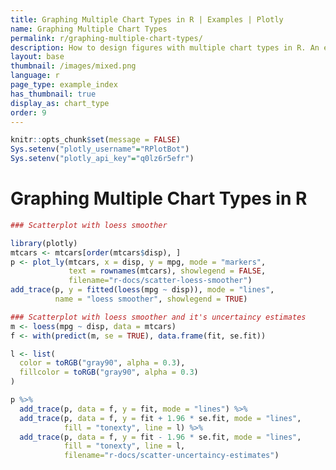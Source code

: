 ```yaml
---
title: Graphing Multiple Chart Types in R | Examples | Plotly
name: Graphing Multiple Chart Types
permalink: r/graphing-multiple-chart-types/
description: How to design figures with multiple chart types in R. An example of a line chart with a line of best fit and an uncertainty band.
layout: base
thumbnail: /images/mixed.png
language: r
page_type: example_index
has_thumbnail: true
display_as: chart_type
order: 9
---
```


```r
knitr::opts_chunk$set(message = FALSE)
Sys.setenv("plotly_username"="RPlotBot")
Sys.setenv("plotly_api_key"="q0lz6r5efr")
```
# Graphing Multiple Chart Types in R

```r


### Scatterplot with loess smoother

library(plotly)
mtcars <- mtcars[order(mtcars$disp), ]
p <- plot_ly(mtcars, x = disp, y = mpg, mode = "markers",
             text = rownames(mtcars), showlegend = FALSE,
             filename="r-docs/scatter-loess-smoother")
add_trace(p, y = fitted(loess(mpg ~ disp)), mode = "lines",
          name = "loess smoother", showlegend = TRUE)

### Scatterplot with loess smoother and it's uncertaincy estimates
m <- loess(mpg ~ disp, data = mtcars)
f <- with(predict(m, se = TRUE), data.frame(fit, se.fit))

l <- list(
  color = toRGB("gray90", alpha = 0.3),
  fillcolor = toRGB("gray90", alpha = 0.3)
)

p %>%
  add_trace(p, data = f, y = fit, mode = "lines") %>%
  add_trace(p, data = f, y = fit + 1.96 * se.fit, mode = "lines",
            fill = "tonexty", line = l) %>%
  add_trace(p, data = f, y = fit - 1.96 * se.fit, mode = "lines",
            fill = "tonexty", line = l,
            filename="r-docs/scatter-uncertaincy-estimates")


```
